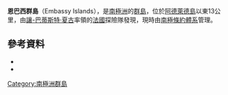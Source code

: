 {{coord|67|53|S|68|45|W|source:GNIS|display=title}}

'''恩巴西群島'''（Embassy Islands），是[[南極洲|南極洲]]的[[群島|群島]]，位於[[阿德萊德島|阿德萊德島]]以東13公里，由[[讓-巴蒂斯特·夏古|讓-巴蒂斯特·夏古]]率領的[[法國|法國]]探險隊發現，現時由[[南極條約體系|南極條約體系]]管理。

==參考資料==
*{{cite gnis | type = antarid | id = 4482| name = Embassy Islands | accessdate = 2012-03-01}}
*{{usgs-gazetteer|id=4482}}

{{DEFAULTSORT:Embassy Islands}}
[[Category:南極洲群島|Category:南極洲群島]]


{{AdelaideIsland-geo-stub}}